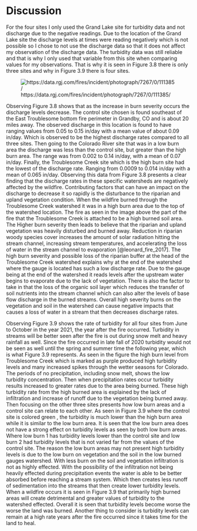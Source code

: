 # Discussion

For the four sites I only used the Grand Lake site for turbidity data and not discharge due to the negative readings. Due to the location of the Grand Lake site the discharge levels at times were reading negatively which is not possible so I chose to not use the discharge data so that it does not affect my observation of the discharge data. The turbidity data was still reliable and that is why I only used that variable from this site when comparing values for my observations. That is why it is seen in Figure 3.8 there is only three sites and why in Figure 3.9 there is four sites. 

![https://data.rgj.com/fires/incident/photograph/7267/0/111385/](B_soil_s.jpeg)

Observing Figure 3.8 shows that as the increase in burn severity occurs the discharge levels decrease. The control site chosen is found southeast of the East Troublesome bottom fire perimeter in Grandby, CO and is about 20 miles away. The observed discharge in this location is found to have ranging values from 0.05 to 0.15 in/day with a mean value of about 0.09 in/day. Which is observed to be the highest discharge rates compared to all three sites. Then going to the Colorado River site that was in a low burn area the discharge was less than the control site, but greater than the high burn area. The range was from 0.002 to 0.14 in/day, with a mean of 0.07 in/day. Finally, the Troublesome Creek site which is the high burn site had the lowest of the discharge rate. Ranging from 0.0009 to 0.014 in/day with a mean of 0.065 in/day. Observing this data from Figure 3.8 presents a clear finding that the discharge rates in these specific watersheds are negatively affected by the wildfire. Contributing factors that can have an impact on the discharge to decrease it so rapidly is the disturbance to the riparian and upland vegetation condition. When the wildfire burned through the Troublesome Creek watershed it was in a high burn area due to the top of the watershed location. The fire as seen in the image above the part of the fire that the Troublesome Creek is attached to be a high burned soil area. The Higher burn severity then leads to believe that the riparian and upland vegetation was heavily disturbed and burned away. Reduction in riparian woody species cover increases the amount of solar radiation hitting the stream channel, increasing stream temperatures, and accelerating the loss of water in the stream channel to evaporation [@leonard_fire_2017]. The high burn severity and possible loss of the riparian buffer at the head of the Troublesome Creek watershed explains why at the end of the watershed where the gauge is located has such a low discharge rate. Due to the gauge being at the end of the watershed it reads levels after the upstream water begins to evaporate due to the lack of vegetation. There is also the factor to take in that the loss of the organic soil layer which reduces the transfer of soil nutrients into the stream channel which can also alter the levels of base flow discharge in the burned streams. Overall high severity burns on the vegetation and soil in the watershed can cause negative impacts that causes a loss of water in a stream that then decreases discharge rates.


Observing Figure 3.9 shows the rate of turbidity for all four sites from June to October in the year 2021, the year after the fire occurred. Turbidity in streams will be better seen after the fire is out during snow melt and heavy rainfall as well. Since the fire occurred in late fall of 2020 turbidity would not be seen as well until the spring and summer time the following year, which is what Figure 3.9 represents. As seen in the figure the high burn level from Troublesome Creek which is marked as purple produced high turbidity levels and many increased spikes through the wetter seasons for Colorado. The periods of no precipitation, including snow melt, shows the low turbidity concentration. Then when precipitation rates occur turbidity results increased to greater rates due to the area being burned. These high turbidity rate from the high burned area is explained by the lack of infiltration and increase of runoff due to the vegetation being burned away. Then focusing on the other three sites presents how low burn areas and a control site can relate to each other. As seen in Figure 3.9 where the control site is colored green , the turbidity is much lower than the high burn area while it is similar to the low burn area. It is seen that the low burn area does not have a strong effect on turbidity levels as seen by both low burn areas. Where low burn 1 has turbidity levels lower than the control site and low burn 2 had turbidity levels that is not varied far from the values of the control site. The reason the low burn areas may not present high turbidity levels is due to the low burn on vegetation and the soil in the low burned gauges watershed. With less burn on the soil and vegetation infiltration is not as highly effected. With the possibility of the infiltration not being heavily effected during precipitation events the water is able to be better absorbed before reaching a stream system. Which then creates less runoff of sedimentation into the streams that then create lower turbidity levels. When a wildfire occurs it is seen in Figure 3.9 that primarily high burned areas will create detrimental and greater values of turbidity to the watershed effected. Overall it is seen that turbidity levels become worse the worse the land was burned. Another thing to consider is turbidity levels can remain at a high rate years after the fire occurred since it takes time for the land to heal.
